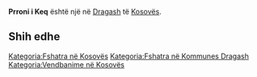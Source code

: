 {{Fshat në 
 | Emri                = Prroni i Keq
 | EmriAlt                = 
 | NAME_SHORT_FORM=      
 | NAME_GENERIC=      
 | NAME_SORT_NAME_RO=      PRRONIIKEQ
 | FULL_NAME_RO = Prroni i Keq
 | FULL_NAME_ND_RO=Prroni i Keq
 | SORT_NAME_RG=PRRONIIKEQ
 | FULL_NAME_RG=Prroni i Keq
 | FULL_NAME_ND_RG=Prroni i Keq
 | SRP_NAME_SHORT_FORM=      
 | SRP_NAME_GENERIC=      
 | SRP_NAME_SORT_NAME_RO=      
 | SRP_FULL_NAME_RO = 
 | SRP_FULL_NAME_ND_RO=
 | SRP_SORT_NAME_RG=
 | SRP_FULL_NAME_RG=
 | SRP_FULL_NAME_ND_RG=
 | Emri (Rasa dhanore) = 
 | Figura              = 
 | Shteti              = Kosovo
 | Komuna              = Dragash
 | Kodi postar         = 
 | Sipërfaqja          = 

 | Popullsia           = 

 | Regj. i popullsisë  = 
 | Dend. e popullsisë  = 
 | Faqja zyrtare       = 
 <!--- Koordinatat ----> 
 | Gjerësia            = 41.978056
 | Gjatësia            = 20.66
 | Lartësia            = 
}}
'''Prroni i Keq''' është një [[]] në [[Dragash]] të [[Kosovës]].

<!-- == Gjeografia == -->
<!-- == Historia == -->
<!-- == Demografia == -->
== Shih edhe ==
{{Komuna Dragash}}
{{Kosovo-Administrata-Cung}}

[[Kategoria:Fshatra në Kosovës]]
[[Kategoria:Fshatra në Kommunes Dragash]]
[[Kategoria:Vendbanime në Kosovës]]